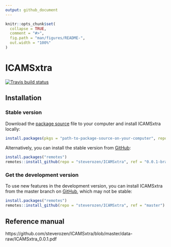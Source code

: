 ```yaml
---
output: github_document
---
```


<!-- README.md is generated from README.Rmd. Please edit that file -->

```r
knitr::opts_chunk$set(
  collapse = TRUE,
  comment = "#>",
  fig.path = "man/figures/README-",
  out.width = "100%"
)
```

# ICAMSxtra

<!-- badges: start -->
[![Travis build status](https://travis-ci.com/steverozen/ICAMSxtra.svg?branch=0.0.1-branch)](https://travis-ci.com/steverozen/ICAMSxtra)
<!-- badges: end -->

## Installation

### Stable version
Download the [package source](https://github.com/steverozen/ICAMSxtra/archive/v0.0.1.tar.gz) file to your computer and install ICAMSxtra locally:

``` r
install.packages(pkgs = "path-to-package-source-on-your-computer", repos = NULL, type = "source")
```
Alternatively, you can install the stable version from [GitHub](https://github.com/):

``` r
install.packages("remotes")
remotes::install_github(repo = "steverozen/ICAMSxtra", ref = "0.0.1-branchh")
```


### Get the development version

To use new features in the development version,
you can install ICAMSxtra from the master branch on [GitHub](https://github.com/),
which may not be stable:

``` r
install.packages("remotes")
remotes::install_github(repo = "steverozen/ICAMSxtra", ref = "master")
```

## Reference manual

https://github.com/steverozen/ICAMSxtra/blob/master/data-raw/ICAMSxtra_0.0.1.pdf

